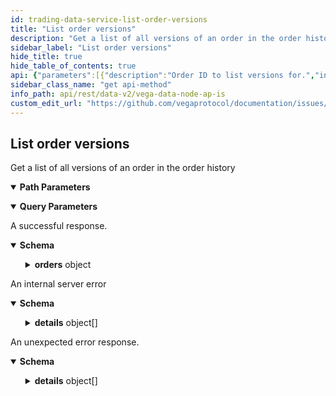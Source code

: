 ```yaml
---
id: trading-data-service-list-order-versions
title: "List order versions"
description: "Get a list of all versions of an order in the order history"
sidebar_label: "List order versions"
hide_title: true
hide_table_of_contents: true
api: {"parameters":[{"description":"Order ID to list versions for.","in":"path","name":"orderId","required":true,"schema":{"type":"string"}},{"description":"Number of records to be returned that sort greater than row identified by cursor supplied in 'after'.","in":"query","name":"pagination.first","required":false,"schema":{"format":"int32","type":"integer"}},{"description":"If paging forwards, the cursor string for the last row of the previous page.","in":"query","name":"pagination.after","required":false,"schema":{"type":"string"}},{"description":"Number of records to be returned that sort less than row identified by cursor supplied in 'before'.","in":"query","name":"pagination.last","required":false,"schema":{"format":"int32","type":"integer"}},{"description":"If paging forwards, the cursor string for the first row of the previous page.","in":"query","name":"pagination.before","required":false,"schema":{"type":"string"}},{"description":"Newest records first, older records last, default is true.","in":"query","name":"pagination.newestFirst","required":false,"schema":{"type":"boolean"}}],"responses":{"200":{"content":{"application/json":{"schema":{"properties":{"orders":{"description":"Page of order versions and corresponding page information.","properties":{"edges":{"description":"Page of orders and their corresponding cursors.","items":{"description":"Order data with the corresponding cursor.","properties":{"cursor":{"description":"Cursor that can be used to fetch further pages.","type":"string"},"node":{"description":"Data associated with an order submitted to a Vega node.","properties":{"batchId":{"format":"uint64","title":"Batch ID for the order, used internally for orders submitted during auctions\nto keep track of the auction batch this order falls under (required for fees calculation)","type":"string"},"createdAt":{"description":"Timestamp for when the order was created at, in nanoseconds.","format":"int64","type":"string"},"expiresAt":{"description":"Timestamp for when the order will expire, in nanoseconds.","format":"int64","type":"string"},"id":{"description":"Unique ID generated for the order. This is set by the system after consensus.","type":"string"},"liquidityProvisionId":{"description":"Set if order was created as part of a liquidity provision, will be empty if not.","type":"string"},"marketId":{"description":"Market ID for the order.","type":"string"},"partyId":{"description":"Party ID for the order.","type":"string"},"peggedOrder":{"description":"Pegged order details, used only if the order represents a pegged order.","properties":{"offset":{"description":"Offset from the price reference.","type":"string"},"reference":{"description":"Price point the order is linked to.","default":"PEGGED_REFERENCE_UNSPECIFIED","enum":["PEGGED_REFERENCE_UNSPECIFIED","PEGGED_REFERENCE_MID","PEGGED_REFERENCE_BEST_BID","PEGGED_REFERENCE_BEST_ASK"],"title":"Pegged reference defines which price point a pegged order is linked to - meaning\nthe price for a pegged order is calculated from the value of the reference price point","type":"string"}},"title":"Pegged orders are limit orders where the price is specified in the form REFERENCE +/- OFFSET\nThey can be used for any limit order that is valid during continuous trading","type":"object"},"postOnly":{"description":"Only valid for Limit orders. Cannot be True at the same time as Reduce-Only.","type":"boolean"},"price":{"description":"Price for the order, the price is an integer, for example `123456` is a correctly\nformatted price of `1.23456` assuming market configured to 5 decimal places.","type":"string"},"reason":{"description":"If the Order `status` is `STATUS_REJECTED` then an OrderError reason will be specified\n- The default for this field is `ORDER_ERROR_NONE` which signifies that there were no errors.","default":"ORDER_ERROR_UNSPECIFIED","enum":["ORDER_ERROR_UNSPECIFIED","ORDER_ERROR_INVALID_MARKET_ID","ORDER_ERROR_INVALID_ORDER_ID","ORDER_ERROR_OUT_OF_SEQUENCE","ORDER_ERROR_INVALID_REMAINING_SIZE","ORDER_ERROR_TIME_FAILURE","ORDER_ERROR_REMOVAL_FAILURE","ORDER_ERROR_INVALID_EXPIRATION_DATETIME","ORDER_ERROR_INVALID_ORDER_REFERENCE","ORDER_ERROR_EDIT_NOT_ALLOWED","ORDER_ERROR_AMEND_FAILURE","ORDER_ERROR_NOT_FOUND","ORDER_ERROR_INVALID_PARTY_ID","ORDER_ERROR_MARKET_CLOSED","ORDER_ERROR_MARGIN_CHECK_FAILED","ORDER_ERROR_MISSING_GENERAL_ACCOUNT","ORDER_ERROR_INTERNAL_ERROR","ORDER_ERROR_INVALID_SIZE","ORDER_ERROR_INVALID_PERSISTENCE","ORDER_ERROR_INVALID_TYPE","ORDER_ERROR_SELF_TRADING","ORDER_ERROR_INSUFFICIENT_FUNDS_TO_PAY_FEES","ORDER_ERROR_INCORRECT_MARKET_TYPE","ORDER_ERROR_INVALID_TIME_IN_FORCE","ORDER_ERROR_CANNOT_SEND_GFN_ORDER_DURING_AN_AUCTION","ORDER_ERROR_CANNOT_SEND_GFA_ORDER_DURING_CONTINUOUS_TRADING","ORDER_ERROR_CANNOT_AMEND_TO_GTT_WITHOUT_EXPIRYAT","ORDER_ERROR_EXPIRYAT_BEFORE_CREATEDAT","ORDER_ERROR_CANNOT_HAVE_GTC_AND_EXPIRYAT","ORDER_ERROR_CANNOT_AMEND_TO_FOK_OR_IOC","ORDER_ERROR_CANNOT_AMEND_TO_GFA_OR_GFN","ORDER_ERROR_CANNOT_AMEND_FROM_GFA_OR_GFN","ORDER_ERROR_CANNOT_SEND_IOC_ORDER_DURING_AUCTION","ORDER_ERROR_CANNOT_SEND_FOK_ORDER_DURING_AUCTION","ORDER_ERROR_MUST_BE_LIMIT_ORDER","ORDER_ERROR_MUST_BE_GTT_OR_GTC","ORDER_ERROR_WITHOUT_REFERENCE_PRICE","ORDER_ERROR_BUY_CANNOT_REFERENCE_BEST_ASK_PRICE","ORDER_ERROR_OFFSET_MUST_BE_GREATER_OR_EQUAL_TO_ZERO","ORDER_ERROR_SELL_CANNOT_REFERENCE_BEST_BID_PRICE","ORDER_ERROR_OFFSET_MUST_BE_GREATER_THAN_ZERO","ORDER_ERROR_INSUFFICIENT_ASSET_BALANCE","ORDER_ERROR_CANNOT_AMEND_PEGGED_ORDER_DETAILS_ON_NON_PEGGED_ORDER","ORDER_ERROR_UNABLE_TO_REPRICE_PEGGED_ORDER","ORDER_ERROR_UNABLE_TO_AMEND_PRICE_ON_PEGGED_ORDER","ORDER_ERROR_NON_PERSISTENT_ORDER_OUT_OF_PRICE_BOUNDS","ORDER_ERROR_TOO_MANY_PEGGED_ORDERS","ORDER_ERROR_POST_ONLY_ORDER_WOULD_TRADE","ORDER_ERROR_REDUCE_ONLY_ORDER_WOULD_NOT_REDUCE_POSITION"],"title":"OrderError codes are returned in the Order.reason field - If there is an issue\nwith an order during its life-cycle, it will be marked with `status.ORDER_STATUS_REJECTED`","type":"string"},"reduceOnly":{"description":"Only valid for Non-Persistent orders. Cannot be True at the same time as Post-Only.\nIf set, order will only be executed if the outcome of the trade moves the trader's position closer to 0.","type":"boolean"},"reference":{"description":"Reference given for the order, this is typically used to retrieve an order submitted through consensus\n- Currently set internally by the node to return a unique reference ID for the order submission.","type":"string"},"remaining":{"description":"Size remaining, when this reaches 0 then the order is fully filled and status becomes STATUS_FILLED.","format":"uint64","type":"string"},"side":{"description":"Side for the order, e.g. SIDE_BUY or SIDE_SELL.","default":"SIDE_UNSPECIFIED","enum":["SIDE_UNSPECIFIED","SIDE_BUY","SIDE_SELL"],"title":"Side relates to the direction of an order, to Buy, or Sell","type":"string"},"size":{"description":"Size for the order, for example, in a futures market the size equals the number of contracts.","format":"uint64","type":"string"},"status":{"description":"Current status for the order.\n- For detail on `STATUS_REJECTED` please check the OrderError value given in the `reason` field.","default":"STATUS_UNSPECIFIED","enum":["STATUS_UNSPECIFIED","STATUS_ACTIVE","STATUS_EXPIRED","STATUS_CANCELLED","STATUS_STOPPED","STATUS_FILLED","STATUS_REJECTED","STATUS_PARTIALLY_FILLED","STATUS_PARKED"],"title":"Status values for an order","type":"string"},"timeInForce":{"title":"Time in force indicates how long an order will remain active before it is executed or expires.\n- See OrderTimeInForce","default":"TIME_IN_FORCE_UNSPECIFIED","description":"- TIME_IN_FORCE_UNSPECIFIED: Default value for TimeInForce, can be valid for an amend\n - TIME_IN_FORCE_GTC: Good until cancelled, the order trades any amount and as much as possible\nand remains on the book until it either trades completely or is cancelled\n - TIME_IN_FORCE_GTT: Good until specified time, this order type trades any amount and as much as possible\nand remains on the book until it either trades completely, is cancelled, or expires at a set time\nNOTE: this may in future be multiple types or have sub types for orders that provide different ways of specifying expiry\n - TIME_IN_FORCE_IOC: Immediate or cancel, the order trades any amount and as much as possible\nbut does not remain on the book (whether it trades or not)\n - TIME_IN_FORCE_FOK: Fill or kill, the order either trades completely i.e. remainingSize == 0 after adding,\nor not at all, and does not remain on the book if it doesn't trade\n - TIME_IN_FORCE_GFA: Good for auction, this order is only accepted during an auction period\n - TIME_IN_FORCE_GFN: Good for normal, this order is only accepted during normal trading (that can be continuous trading or frequent batched auctions)","enum":["TIME_IN_FORCE_UNSPECIFIED","TIME_IN_FORCE_GTC","TIME_IN_FORCE_GTT","TIME_IN_FORCE_IOC","TIME_IN_FORCE_FOK","TIME_IN_FORCE_GFA","TIME_IN_FORCE_GFN"],"type":"string"},"type":{"description":"Type for the order.","default":"TYPE_UNSPECIFIED","enum":["TYPE_UNSPECIFIED","TYPE_LIMIT","TYPE_MARKET","TYPE_NETWORK"],"title":"Type values for an order","type":"string"},"updatedAt":{"description":"Timestamp for when the order was last updated, in nanoseconds.","format":"int64","type":"string"},"version":{"format":"uint64","title":"Version for the order, initial value is version 1 and is incremented after each successful amend","type":"string"}},"title":"Orders can be submitted, amended and cancelled on Vega in an attempt to make trades with other parties","type":"object"}},"type":"object"},"type":"array"},"pageInfo":{"description":"Page information that is used for fetching further pages.","properties":{"endCursor":{"description":"End cursor.","type":"string"},"hasNextPage":{"description":"Indicator if there is a next page.","type":"boolean"},"hasPreviousPage":{"description":"Indicator if there is a previous page.","type":"boolean"},"startCursor":{"description":"Start cursor.","type":"string"}},"title":"Page information for cursor based pagination","type":"object"}},"type":"object"}},"title":"Response that is received when listing possible order versions","type":"object"}}},"description":"A successful response."},"500":{"content":{"application/json":{"schema":{"properties":{"code":{"format":"int32","type":"integer"},"details":{"items":{"additionalProperties":{},"description":"`Any` contains an arbitrary serialized protocol buffer message along with a\nURL that describes the type of the serialized message.\n\nProtobuf library provides support to pack/unpack Any values in the form\nof utility functions or additional generated methods of the Any type.\n\nExample 1: Pack and unpack a message in C++.\n\n    Foo foo = ...;\n    Any any;\n    any.PackFrom(foo);\n    ...\n    if (any.UnpackTo(&foo)) {\n      ...\n    }\n\nExample 2: Pack and unpack a message in Java.\n\n    Foo foo = ...;\n    Any any = Any.pack(foo);\n    ...\n    if (any.is(Foo.class)) {\n      foo = any.unpack(Foo.class);\n    }\n    // or ...\n    if (any.isSameTypeAs(Foo.getDefaultInstance())) {\n      foo = any.unpack(Foo.getDefaultInstance());\n    }\n\nExample 3: Pack and unpack a message in Python.\n\n    foo = Foo(...)\n    any = Any()\n    any.Pack(foo)\n    ...\n    if any.Is(Foo.DESCRIPTOR):\n      any.Unpack(foo)\n      ...\n\nExample 4: Pack and unpack a message in Go\n\n     foo := &pb.Foo{...}\n     any, err := anypb.New(foo)\n     if err != nil {\n       ...\n     }\n     ...\n     foo := &pb.Foo{}\n     if err := any.UnmarshalTo(foo); err != nil {\n       ...\n     }\n\nThe pack methods provided by protobuf library will by default use\n'type.googleapis.com/full.type.name' as the type URL and the unpack\nmethods only use the fully qualified type name after the last '/'\nin the type URL, for example \"foo.bar.com/x/y.z\" will yield type\nname \"y.z\".\n\nJSON\n\nThe JSON representation of an `Any` value uses the regular\nrepresentation of the deserialized, embedded message, with an\nadditional field `@type` which contains the type URL. Example:\n\n    package google.profile;\n    message Person {\n      string first_name = 1;\n      string last_name = 2;\n    }\n\n    {\n      \"@type\": \"type.googleapis.com/google.profile.Person\",\n      \"firstName\": <string>,\n      \"lastName\": <string>\n    }\n\nIf the embedded message type is well-known and has a custom JSON\nrepresentation, that representation will be embedded adding a field\n`value` which holds the custom JSON in addition to the `@type`\nfield. Example (for message [google.protobuf.Duration][]):\n\n    {\n      \"@type\": \"type.googleapis.com/google.protobuf.Duration\",\n      \"value\": \"1.212s\"\n    }","properties":{"@type":{"description":"A URL/resource name that uniquely identifies the type of the serialized\nprotocol buffer message. This string must contain at least\none \"/\" character. The last segment of the URL's path must represent\nthe fully qualified name of the type (as in\n`path/google.protobuf.Duration`). The name should be in a canonical form\n(e.g., leading \".\" is not accepted).\n\nIn practice, teams usually precompile into the binary all types that they\nexpect it to use in the context of Any. However, for URLs which use the\nscheme `http`, `https`, or no scheme, one can optionally set up a type\nserver that maps type URLs to message definitions as follows:\n\n* If no scheme is provided, `https` is assumed.\n* An HTTP GET on the URL must yield a [google.protobuf.Type][]\n  value in binary format, or produce an error.\n* Applications are allowed to cache lookup results based on the\n  URL, or have them precompiled into a binary to avoid any\n  lookup. Therefore, binary compatibility needs to be preserved\n  on changes to types. (Use versioned type names to manage\n  breaking changes.)\n\nNote: this functionality is not currently available in the official\nprotobuf release, and it is not used for type URLs beginning with\ntype.googleapis.com.\n\nSchemes other than `http`, `https` (or the empty scheme) might be\nused with implementation specific semantics.","type":"string"}},"type":"object"},"type":"array"},"message":{"type":"string"}},"type":"object"}}},"description":"An internal server error"},"default":{"content":{"application/json":{"schema":{"properties":{"code":{"format":"int32","type":"integer"},"details":{"items":{"additionalProperties":{},"description":"`Any` contains an arbitrary serialized protocol buffer message along with a\nURL that describes the type of the serialized message.\n\nProtobuf library provides support to pack/unpack Any values in the form\nof utility functions or additional generated methods of the Any type.\n\nExample 1: Pack and unpack a message in C++.\n\n    Foo foo = ...;\n    Any any;\n    any.PackFrom(foo);\n    ...\n    if (any.UnpackTo(&foo)) {\n      ...\n    }\n\nExample 2: Pack and unpack a message in Java.\n\n    Foo foo = ...;\n    Any any = Any.pack(foo);\n    ...\n    if (any.is(Foo.class)) {\n      foo = any.unpack(Foo.class);\n    }\n    // or ...\n    if (any.isSameTypeAs(Foo.getDefaultInstance())) {\n      foo = any.unpack(Foo.getDefaultInstance());\n    }\n\nExample 3: Pack and unpack a message in Python.\n\n    foo = Foo(...)\n    any = Any()\n    any.Pack(foo)\n    ...\n    if any.Is(Foo.DESCRIPTOR):\n      any.Unpack(foo)\n      ...\n\nExample 4: Pack and unpack a message in Go\n\n     foo := &pb.Foo{...}\n     any, err := anypb.New(foo)\n     if err != nil {\n       ...\n     }\n     ...\n     foo := &pb.Foo{}\n     if err := any.UnmarshalTo(foo); err != nil {\n       ...\n     }\n\nThe pack methods provided by protobuf library will by default use\n'type.googleapis.com/full.type.name' as the type URL and the unpack\nmethods only use the fully qualified type name after the last '/'\nin the type URL, for example \"foo.bar.com/x/y.z\" will yield type\nname \"y.z\".\n\nJSON\n\nThe JSON representation of an `Any` value uses the regular\nrepresentation of the deserialized, embedded message, with an\nadditional field `@type` which contains the type URL. Example:\n\n    package google.profile;\n    message Person {\n      string first_name = 1;\n      string last_name = 2;\n    }\n\n    {\n      \"@type\": \"type.googleapis.com/google.profile.Person\",\n      \"firstName\": <string>,\n      \"lastName\": <string>\n    }\n\nIf the embedded message type is well-known and has a custom JSON\nrepresentation, that representation will be embedded adding a field\n`value` which holds the custom JSON in addition to the `@type`\nfield. Example (for message [google.protobuf.Duration][]):\n\n    {\n      \"@type\": \"type.googleapis.com/google.protobuf.Duration\",\n      \"value\": \"1.212s\"\n    }","properties":{"@type":{"description":"A URL/resource name that uniquely identifies the type of the serialized\nprotocol buffer message. This string must contain at least\none \"/\" character. The last segment of the URL's path must represent\nthe fully qualified name of the type (as in\n`path/google.protobuf.Duration`). The name should be in a canonical form\n(e.g., leading \".\" is not accepted).\n\nIn practice, teams usually precompile into the binary all types that they\nexpect it to use in the context of Any. However, for URLs which use the\nscheme `http`, `https`, or no scheme, one can optionally set up a type\nserver that maps type URLs to message definitions as follows:\n\n* If no scheme is provided, `https` is assumed.\n* An HTTP GET on the URL must yield a [google.protobuf.Type][]\n  value in binary format, or produce an error.\n* Applications are allowed to cache lookup results based on the\n  URL, or have them precompiled into a binary to avoid any\n  lookup. Therefore, binary compatibility needs to be preserved\n  on changes to types. (Use versioned type names to manage\n  breaking changes.)\n\nNote: this functionality is not currently available in the official\nprotobuf release, and it is not used for type URLs beginning with\ntype.googleapis.com.\n\nSchemes other than `http`, `https` (or the empty scheme) might be\nused with implementation specific semantics.","type":"string"}},"type":"object"},"type":"array"},"message":{"type":"string"}},"type":"object"}}},"description":"An unexpected error response."}},"tags":["Orders"],"description":"Get a list of all versions of an order in the order history","operationId":"TradingDataService_ListOrderVersions","method":"get","path":"/api/v2/order/versions/{orderId}","servers":[{"url":"https://api.n06.testnet.vega.xyz","description":"n06 (data node)"},{"url":"https://api.n07.testnet.vega.xyz","description":"n07 (data node)"},{"url":"https://api.n08.testnet.vega.xyz","description":"n08 (data node)"},{"url":"https://api.n09.testnet.vega.xyz","description":"n09 (data node)"},{"url":"https://api.n10.testnet.vega.xyz","description":"n10 (data node)"},{"url":"https://api.n11.testnet.vega.xyz","description":"n11 (data node)"}],"info":{"title":"Vega data node APIs","version":"v0.71.1"},"postman":{"name":"List order versions","description":{"content":"Get a list of all versions of an order in the order history","type":"text/plain"},"url":{"path":["api","v2","order","versions",":orderId"],"host":["{{baseUrl}}"],"query":[{"disabled":false,"description":{"content":"Number of records to be returned that sort greater than row identified by cursor supplied in 'after'.","type":"text/plain"},"key":"pagination.first","value":""},{"disabled":false,"description":{"content":"If paging forwards, the cursor string for the last row of the previous page.","type":"text/plain"},"key":"pagination.after","value":""},{"disabled":false,"description":{"content":"Number of records to be returned that sort less than row identified by cursor supplied in 'before'.","type":"text/plain"},"key":"pagination.last","value":""},{"disabled":false,"description":{"content":"If paging forwards, the cursor string for the first row of the previous page.","type":"text/plain"},"key":"pagination.before","value":""},{"disabled":false,"description":{"content":"Newest records first, older records last, default is true.","type":"text/plain"},"key":"pagination.newestFirst","value":""}],"variable":[{"disabled":false,"description":{"content":"(Required) Order ID to list versions for.","type":"text/plain"},"type":"any","value":"","key":"orderId"}]},"header":[{"key":"Accept","value":"application/json"}],"method":"GET"}}
sidebar_class_name: "get api-method"
info_path: api/rest/data-v2/vega-data-node-ap-is
custom_edit_url: "https://github.com/vegaprotocol/documentation/issues/new?labels=documentation&title=[Documentation] Requesting changes to 'List order versions' (trading-data-service-list-order-versions)"
---
```



## List order versions



Get a list of all versions of an order in the order history

<details style={{"marginBottom":"1rem"}} data-collapsed={false} open={true}><summary style={{}}><strong>Path Parameters</strong></summary><div><ul><ParamsItem className={"paramsItem"} param={{"description":"Order ID to list versions for.","in":"path","name":"orderId","required":true,"schema":{"type":"string"}}}></ParamsItem></ul></div></details><details style={{"marginBottom":"1rem"}} data-collapsed={false} open={true}><summary style={{}}><strong>Query Parameters</strong></summary><div><ul><ParamsItem className={"paramsItem"} param={{"description":"Number of records to be returned that sort greater than row identified by cursor supplied in 'after'.","in":"query","name":"pagination.first","required":false,"schema":{"format":"int32","type":"integer"}}}></ParamsItem><ParamsItem className={"paramsItem"} param={{"description":"If paging forwards, the cursor string for the last row of the previous page.","in":"query","name":"pagination.after","required":false,"schema":{"type":"string"}}}></ParamsItem><ParamsItem className={"paramsItem"} param={{"description":"Number of records to be returned that sort less than row identified by cursor supplied in 'before'.","in":"query","name":"pagination.last","required":false,"schema":{"format":"int32","type":"integer"}}}></ParamsItem><ParamsItem className={"paramsItem"} param={{"description":"If paging forwards, the cursor string for the first row of the previous page.","in":"query","name":"pagination.before","required":false,"schema":{"type":"string"}}}></ParamsItem><ParamsItem className={"paramsItem"} param={{"description":"Newest records first, older records last, default is true.","in":"query","name":"pagination.newestFirst","required":false,"schema":{"type":"boolean"}}}></ParamsItem></ul></div></details><div><ApiTabs><TabItem label={"200"} value={"200"}><div>

A successful response.

</div><div><MimeTabs schemaType={"response"}><TabItem label={"application/json"} value={"application/json"}><SchemaTabs><TabItem label={"Schema"} value={"Schema"}><details style={{}} data-collapsed={false} open={true}><summary style={{"textAlign":"left"}}><strong>Schema</strong></summary><div style={{"textAlign":"left","marginLeft":"1rem"}}></div><ul style={{"marginLeft":"1rem"}}><SchemaItem collapsible={true} className={"schemaItem"}><details style={{}}><summary style={{}}><strong>orders</strong><span style={{"opacity":"0.6"}}> object</span></summary><div style={{"marginLeft":"1rem"}}><div style={{"marginTop":".5rem","marginBottom":".5rem"}}>

Page of order versions and corresponding page information.

</div><SchemaItem collapsible={true} className={"schemaItem"}><details style={{}}><summary style={{}}><strong>edges</strong><span style={{"opacity":"0.6"}}> object[]</span></summary><div style={{"marginLeft":"1rem"}}><div style={{"marginTop":".5rem","marginBottom":".5rem"}}>

Page of orders and their corresponding cursors.

</div><SchemaItem collapsible={false} name={"cursor"} required={false} schemaDescription={"Cursor that can be used to fetch further pages."} schemaName={"string"} qualifierMessage={undefined} defaultValue={undefined}></SchemaItem><SchemaItem collapsible={true} className={"schemaItem"}><details style={{}}><summary style={{}}><strong>node</strong><span style={{"opacity":"0.6"}}> object</span></summary><div style={{"marginLeft":"1rem"}}><div style={{"marginTop":".5rem","marginBottom":".5rem"}}>

Data associated with an order submitted to a Vega node.

</div><SchemaItem collapsible={false} name={"batchId"} required={false} schemaDescription={undefined} schemaName={"uint64"} qualifierMessage={undefined} defaultValue={undefined}></SchemaItem><SchemaItem collapsible={false} name={"createdAt"} required={false} schemaDescription={"Timestamp for when the order was created at, in nanoseconds."} schemaName={"int64"} qualifierMessage={undefined} defaultValue={undefined}></SchemaItem><SchemaItem collapsible={false} name={"expiresAt"} required={false} schemaDescription={"Timestamp for when the order will expire, in nanoseconds."} schemaName={"int64"} qualifierMessage={undefined} defaultValue={undefined}></SchemaItem><SchemaItem collapsible={false} name={"id"} required={false} schemaDescription={"Unique ID generated for the order. This is set by the system after consensus."} schemaName={"string"} qualifierMessage={undefined} defaultValue={undefined}></SchemaItem><SchemaItem collapsible={false} name={"liquidityProvisionId"} required={false} schemaDescription={"Set if order was created as part of a liquidity provision, will be empty if not."} schemaName={"string"} qualifierMessage={undefined} defaultValue={undefined}></SchemaItem><SchemaItem collapsible={false} name={"marketId"} required={false} schemaDescription={"Market ID for the order."} schemaName={"string"} qualifierMessage={undefined} defaultValue={undefined}></SchemaItem><SchemaItem collapsible={false} name={"partyId"} required={false} schemaDescription={"Party ID for the order."} schemaName={"string"} qualifierMessage={undefined} defaultValue={undefined}></SchemaItem><SchemaItem collapsible={true} className={"schemaItem"}><details style={{}}><summary style={{}}><strong>peggedOrder</strong><span style={{"opacity":"0.6"}}> object</span></summary><div style={{"marginLeft":"1rem"}}><div style={{"marginTop":".5rem","marginBottom":".5rem"}}>

Pegged order details, used only if the order represents a pegged order.

</div><SchemaItem collapsible={false} name={"offset"} required={false} schemaDescription={"Offset from the price reference."} schemaName={"string"} qualifierMessage={undefined} defaultValue={undefined}></SchemaItem><SchemaItem collapsible={false} name={"reference"} required={false} schemaDescription={"Price point the order is linked to."} schemaName={"Pegged reference defines which price point a pegged order is linked to - meaning\nthe price for a pegged order is calculated from the value of the reference price point"} qualifierMessage={"**Possible values:** [`PEGGED_REFERENCE_UNSPECIFIED`, `PEGGED_REFERENCE_MID`, `PEGGED_REFERENCE_BEST_BID`, `PEGGED_REFERENCE_BEST_ASK`]"} defaultValue={"PEGGED_REFERENCE_UNSPECIFIED"}></SchemaItem></div></details></SchemaItem><SchemaItem collapsible={false} name={"postOnly"} required={false} schemaDescription={"Only valid for Limit orders. Cannot be True at the same time as Reduce-Only."} schemaName={"boolean"} qualifierMessage={undefined} defaultValue={undefined}></SchemaItem><SchemaItem collapsible={false} name={"price"} required={false} schemaDescription={"Price for the order, the price is an integer, for example `123456` is a correctly\nformatted price of `1.23456` assuming market configured to 5 decimal places."} schemaName={"string"} qualifierMessage={undefined} defaultValue={undefined}></SchemaItem><SchemaItem collapsible={false} name={"reason"} required={false} schemaDescription={"If the Order `status` is `STATUS_REJECTED` then an OrderError reason will be specified\n- The default for this field is `ORDER_ERROR_NONE` which signifies that there were no errors."} schemaName={"OrderError codes are returned in the Order.reason field - If there is an issue\nwith an order during its life-cycle, it will be marked with `status.ORDER_STATUS_REJECTED`"} qualifierMessage={"**Possible values:** [`ORDER_ERROR_UNSPECIFIED`, `ORDER_ERROR_INVALID_MARKET_ID`, `ORDER_ERROR_INVALID_ORDER_ID`, `ORDER_ERROR_OUT_OF_SEQUENCE`, `ORDER_ERROR_INVALID_REMAINING_SIZE`, `ORDER_ERROR_TIME_FAILURE`, `ORDER_ERROR_REMOVAL_FAILURE`, `ORDER_ERROR_INVALID_EXPIRATION_DATETIME`, `ORDER_ERROR_INVALID_ORDER_REFERENCE`, `ORDER_ERROR_EDIT_NOT_ALLOWED`, `ORDER_ERROR_AMEND_FAILURE`, `ORDER_ERROR_NOT_FOUND`, `ORDER_ERROR_INVALID_PARTY_ID`, `ORDER_ERROR_MARKET_CLOSED`, `ORDER_ERROR_MARGIN_CHECK_FAILED`, `ORDER_ERROR_MISSING_GENERAL_ACCOUNT`, `ORDER_ERROR_INTERNAL_ERROR`, `ORDER_ERROR_INVALID_SIZE`, `ORDER_ERROR_INVALID_PERSISTENCE`, `ORDER_ERROR_INVALID_TYPE`, `ORDER_ERROR_SELF_TRADING`, `ORDER_ERROR_INSUFFICIENT_FUNDS_TO_PAY_FEES`, `ORDER_ERROR_INCORRECT_MARKET_TYPE`, `ORDER_ERROR_INVALID_TIME_IN_FORCE`, `ORDER_ERROR_CANNOT_SEND_GFN_ORDER_DURING_AN_AUCTION`, `ORDER_ERROR_CANNOT_SEND_GFA_ORDER_DURING_CONTINUOUS_TRADING`, `ORDER_ERROR_CANNOT_AMEND_TO_GTT_WITHOUT_EXPIRYAT`, `ORDER_ERROR_EXPIRYAT_BEFORE_CREATEDAT`, `ORDER_ERROR_CANNOT_HAVE_GTC_AND_EXPIRYAT`, `ORDER_ERROR_CANNOT_AMEND_TO_FOK_OR_IOC`, `ORDER_ERROR_CANNOT_AMEND_TO_GFA_OR_GFN`, `ORDER_ERROR_CANNOT_AMEND_FROM_GFA_OR_GFN`, `ORDER_ERROR_CANNOT_SEND_IOC_ORDER_DURING_AUCTION`, `ORDER_ERROR_CANNOT_SEND_FOK_ORDER_DURING_AUCTION`, `ORDER_ERROR_MUST_BE_LIMIT_ORDER`, `ORDER_ERROR_MUST_BE_GTT_OR_GTC`, `ORDER_ERROR_WITHOUT_REFERENCE_PRICE`, `ORDER_ERROR_BUY_CANNOT_REFERENCE_BEST_ASK_PRICE`, `ORDER_ERROR_OFFSET_MUST_BE_GREATER_OR_EQUAL_TO_ZERO`, `ORDER_ERROR_SELL_CANNOT_REFERENCE_BEST_BID_PRICE`, `ORDER_ERROR_OFFSET_MUST_BE_GREATER_THAN_ZERO`, `ORDER_ERROR_INSUFFICIENT_ASSET_BALANCE`, `ORDER_ERROR_CANNOT_AMEND_PEGGED_ORDER_DETAILS_ON_NON_PEGGED_ORDER`, `ORDER_ERROR_UNABLE_TO_REPRICE_PEGGED_ORDER`, `ORDER_ERROR_UNABLE_TO_AMEND_PRICE_ON_PEGGED_ORDER`, `ORDER_ERROR_NON_PERSISTENT_ORDER_OUT_OF_PRICE_BOUNDS`, `ORDER_ERROR_TOO_MANY_PEGGED_ORDERS`, `ORDER_ERROR_POST_ONLY_ORDER_WOULD_TRADE`, `ORDER_ERROR_REDUCE_ONLY_ORDER_WOULD_NOT_REDUCE_POSITION`]"} defaultValue={"ORDER_ERROR_UNSPECIFIED"}></SchemaItem><SchemaItem collapsible={false} name={"reduceOnly"} required={false} schemaDescription={"Only valid for Non-Persistent orders. Cannot be True at the same time as Post-Only.\nIf set, order will only be executed if the outcome of the trade moves the trader's position closer to 0."} schemaName={"boolean"} qualifierMessage={undefined} defaultValue={undefined}></SchemaItem><SchemaItem collapsible={false} name={"reference"} required={false} schemaDescription={"Reference given for the order, this is typically used to retrieve an order submitted through consensus\n- Currently set internally by the node to return a unique reference ID for the order submission."} schemaName={"string"} qualifierMessage={undefined} defaultValue={undefined}></SchemaItem><SchemaItem collapsible={false} name={"remaining"} required={false} schemaDescription={"Size remaining, when this reaches 0 then the order is fully filled and status becomes STATUS_FILLED."} schemaName={"uint64"} qualifierMessage={undefined} defaultValue={undefined}></SchemaItem><SchemaItem collapsible={false} name={"side"} required={false} schemaDescription={"Side for the order, e.g. SIDE_BUY or SIDE_SELL."} schemaName={"Side relates to the direction of an order, to Buy, or Sell"} qualifierMessage={"**Possible values:** [`SIDE_UNSPECIFIED`, `SIDE_BUY`, `SIDE_SELL`]"} defaultValue={"SIDE_UNSPECIFIED"}></SchemaItem><SchemaItem collapsible={false} name={"size"} required={false} schemaDescription={"Size for the order, for example, in a futures market the size equals the number of contracts."} schemaName={"uint64"} qualifierMessage={undefined} defaultValue={undefined}></SchemaItem><SchemaItem collapsible={false} name={"status"} required={false} schemaDescription={"Current status for the order.\n- For detail on `STATUS_REJECTED` please check the OrderError value given in the `reason` field."} schemaName={"Status values for an order"} qualifierMessage={"**Possible values:** [`STATUS_UNSPECIFIED`, `STATUS_ACTIVE`, `STATUS_EXPIRED`, `STATUS_CANCELLED`, `STATUS_STOPPED`, `STATUS_FILLED`, `STATUS_REJECTED`, `STATUS_PARTIALLY_FILLED`, `STATUS_PARKED`]"} defaultValue={"STATUS_UNSPECIFIED"}></SchemaItem><SchemaItem collapsible={false} name={"timeInForce"} required={false} schemaDescription={"- TIME_IN_FORCE_UNSPECIFIED: Default value for TimeInForce, can be valid for an amend\n - TIME_IN_FORCE_GTC: Good until cancelled, the order trades any amount and as much as possible\nand remains on the book until it either trades completely or is cancelled\n - TIME_IN_FORCE_GTT: Good until specified time, this order type trades any amount and as much as possible\nand remains on the book until it either trades completely, is cancelled, or expires at a set time\nNOTE: this may in future be multiple types or have sub types for orders that provide different ways of specifying expiry\n - TIME_IN_FORCE_IOC: Immediate or cancel, the order trades any amount and as much as possible\nbut does not remain on the book (whether it trades or not)\n - TIME_IN_FORCE_FOK: Fill or kill, the order either trades completely i.e. remainingSize == 0 after adding,\nor not at all, and does not remain on the book if it doesn't trade\n - TIME_IN_FORCE_GFA: Good for auction, this order is only accepted during an auction period\n - TIME_IN_FORCE_GFN: Good for normal, this order is only accepted during normal trading (that can be continuous trading or frequent batched auctions)"} schemaName={"Time in force indicates how long an order will remain active before it is executed or expires.\n- See OrderTimeInForce"} qualifierMessage={"**Possible values:** [`TIME_IN_FORCE_UNSPECIFIED`, `TIME_IN_FORCE_GTC`, `TIME_IN_FORCE_GTT`, `TIME_IN_FORCE_IOC`, `TIME_IN_FORCE_FOK`, `TIME_IN_FORCE_GFA`, `TIME_IN_FORCE_GFN`]"} defaultValue={"TIME_IN_FORCE_UNSPECIFIED"}></SchemaItem><SchemaItem collapsible={false} name={"type"} required={false} schemaDescription={"Type for the order."} schemaName={"Type values for an order"} qualifierMessage={"**Possible values:** [`TYPE_UNSPECIFIED`, `TYPE_LIMIT`, `TYPE_MARKET`, `TYPE_NETWORK`]"} defaultValue={"TYPE_UNSPECIFIED"}></SchemaItem><SchemaItem collapsible={false} name={"updatedAt"} required={false} schemaDescription={"Timestamp for when the order was last updated, in nanoseconds."} schemaName={"int64"} qualifierMessage={undefined} defaultValue={undefined}></SchemaItem><SchemaItem collapsible={false} name={"version"} required={false} schemaDescription={undefined} schemaName={"uint64"} qualifierMessage={undefined} defaultValue={undefined}></SchemaItem></div></details></SchemaItem></div></details></SchemaItem><SchemaItem collapsible={true} className={"schemaItem"}><details style={{}}><summary style={{}}><strong>pageInfo</strong><span style={{"opacity":"0.6"}}> object</span></summary><div style={{"marginLeft":"1rem"}}><div style={{"marginTop":".5rem","marginBottom":".5rem"}}>

Page information that is used for fetching further pages.

</div><SchemaItem collapsible={false} name={"endCursor"} required={false} schemaDescription={"End cursor."} schemaName={"string"} qualifierMessage={undefined} defaultValue={undefined}></SchemaItem><SchemaItem collapsible={false} name={"hasNextPage"} required={false} schemaDescription={"Indicator if there is a next page."} schemaName={"boolean"} qualifierMessage={undefined} defaultValue={undefined}></SchemaItem><SchemaItem collapsible={false} name={"hasPreviousPage"} required={false} schemaDescription={"Indicator if there is a previous page."} schemaName={"boolean"} qualifierMessage={undefined} defaultValue={undefined}></SchemaItem><SchemaItem collapsible={false} name={"startCursor"} required={false} schemaDescription={"Start cursor."} schemaName={"string"} qualifierMessage={undefined} defaultValue={undefined}></SchemaItem></div></details></SchemaItem></div></details></SchemaItem></ul></details></TabItem><TabItem label={"Example (from schema)"} value={"Example (from schema)"}><ResponseSamples responseExample={"{\n  \"orders\": {\n    \"edges\": [\n      {\n        \"cursor\": \"string\",\n        \"node\": {\n          \"batchId\": \"string\",\n          \"createdAt\": \"string\",\n          \"expiresAt\": \"string\",\n          \"id\": \"string\",\n          \"liquidityProvisionId\": \"string\",\n          \"marketId\": \"string\",\n          \"partyId\": \"string\",\n          \"peggedOrder\": {\n            \"offset\": \"string\",\n            \"reference\": \"PEGGED_REFERENCE_UNSPECIFIED\"\n          },\n          \"postOnly\": true,\n          \"price\": \"string\",\n          \"reason\": \"ORDER_ERROR_UNSPECIFIED\",\n          \"reduceOnly\": true,\n          \"reference\": \"string\",\n          \"remaining\": \"string\",\n          \"side\": \"SIDE_UNSPECIFIED\",\n          \"size\": \"string\",\n          \"status\": \"STATUS_UNSPECIFIED\",\n          \"timeInForce\": \"TIME_IN_FORCE_UNSPECIFIED\",\n          \"type\": \"TYPE_UNSPECIFIED\",\n          \"updatedAt\": \"string\",\n          \"version\": \"string\"\n        }\n      }\n    ],\n    \"pageInfo\": {\n      \"endCursor\": \"string\",\n      \"hasNextPage\": true,\n      \"hasPreviousPage\": true,\n      \"startCursor\": \"string\"\n    }\n  }\n}"} language={"json"}></ResponseSamples></TabItem></SchemaTabs></TabItem></MimeTabs></div></TabItem><TabItem label={"500"} value={"500"}><div>

An internal server error

</div><div><MimeTabs schemaType={"response"}><TabItem label={"application/json"} value={"application/json"}><SchemaTabs><TabItem label={"Schema"} value={"Schema"}><details style={{}} data-collapsed={false} open={true}><summary style={{"textAlign":"left"}}><strong>Schema</strong></summary><div style={{"textAlign":"left","marginLeft":"1rem"}}></div><ul style={{"marginLeft":"1rem"}}><SchemaItem collapsible={false} name={"code"} required={false} schemaDescription={undefined} schemaName={"int32"} qualifierMessage={undefined} defaultValue={undefined}></SchemaItem><SchemaItem collapsible={true} className={"schemaItem"}><details style={{}}><summary style={{}}><strong>details</strong><span style={{"opacity":"0.6"}}> object[]</span></summary><div style={{"marginLeft":"1rem"}}><SchemaItem collapsible={false} name={"@type"} required={false} schemaDescription={"A URL/resource name that uniquely identifies the type of the serialized\nprotocol buffer message. This string must contain at least\none \"/\" character. The last segment of the URL's path must represent\nthe fully qualified name of the type (as in\n`path/google.protobuf.Duration`). The name should be in a canonical form\n(e.g., leading \".\" is not accepted).\n\nIn practice, teams usually precompile into the binary all types that they\nexpect it to use in the context of Any. However, for URLs which use the\nscheme `http`, `https`, or no scheme, one can optionally set up a type\nserver that maps type URLs to message definitions as follows:\n\n* If no scheme is provided, `https` is assumed.\n* An HTTP GET on the URL must yield a [google.protobuf.Type][]\n  value in binary format, or produce an error.\n* Applications are allowed to cache lookup results based on the\n  URL, or have them precompiled into a binary to avoid any\n  lookup. Therefore, binary compatibility needs to be preserved\n  on changes to types. (Use versioned type names to manage\n  breaking changes.)\n\nNote: this functionality is not currently available in the official\nprotobuf release, and it is not used for type URLs beginning with\ntype.googleapis.com.\n\nSchemes other than `http`, `https` (or the empty scheme) might be\nused with implementation specific semantics."} schemaName={"string"} qualifierMessage={undefined} defaultValue={undefined}></SchemaItem></div></details></SchemaItem><SchemaItem collapsible={false} name={"message"} required={false} schemaDescription={undefined} schemaName={"string"} qualifierMessage={undefined} defaultValue={undefined}></SchemaItem></ul></details></TabItem><TabItem label={"Example (from schema)"} value={"Example (from schema)"}><ResponseSamples responseExample={"{\n  \"code\": 0,\n  \"details\": [\n    {\n      \"@type\": \"string\"\n    }\n  ],\n  \"message\": \"string\"\n}"} language={"json"}></ResponseSamples></TabItem></SchemaTabs></TabItem></MimeTabs></div></TabItem><TabItem label={"default"} value={"default"}><div>

An unexpected error response.

</div><div><MimeTabs schemaType={"response"}><TabItem label={"application/json"} value={"application/json"}><SchemaTabs><TabItem label={"Schema"} value={"Schema"}><details style={{}} data-collapsed={false} open={true}><summary style={{"textAlign":"left"}}><strong>Schema</strong></summary><div style={{"textAlign":"left","marginLeft":"1rem"}}></div><ul style={{"marginLeft":"1rem"}}><SchemaItem collapsible={false} name={"code"} required={false} schemaDescription={undefined} schemaName={"int32"} qualifierMessage={undefined} defaultValue={undefined}></SchemaItem><SchemaItem collapsible={true} className={"schemaItem"}><details style={{}}><summary style={{}}><strong>details</strong><span style={{"opacity":"0.6"}}> object[]</span></summary><div style={{"marginLeft":"1rem"}}><SchemaItem collapsible={false} name={"@type"} required={false} schemaDescription={"A URL/resource name that uniquely identifies the type of the serialized\nprotocol buffer message. This string must contain at least\none \"/\" character. The last segment of the URL's path must represent\nthe fully qualified name of the type (as in\n`path/google.protobuf.Duration`). The name should be in a canonical form\n(e.g., leading \".\" is not accepted).\n\nIn practice, teams usually precompile into the binary all types that they\nexpect it to use in the context of Any. However, for URLs which use the\nscheme `http`, `https`, or no scheme, one can optionally set up a type\nserver that maps type URLs to message definitions as follows:\n\n* If no scheme is provided, `https` is assumed.\n* An HTTP GET on the URL must yield a [google.protobuf.Type][]\n  value in binary format, or produce an error.\n* Applications are allowed to cache lookup results based on the\n  URL, or have them precompiled into a binary to avoid any\n  lookup. Therefore, binary compatibility needs to be preserved\n  on changes to types. (Use versioned type names to manage\n  breaking changes.)\n\nNote: this functionality is not currently available in the official\nprotobuf release, and it is not used for type URLs beginning with\ntype.googleapis.com.\n\nSchemes other than `http`, `https` (or the empty scheme) might be\nused with implementation specific semantics."} schemaName={"string"} qualifierMessage={undefined} defaultValue={undefined}></SchemaItem></div></details></SchemaItem><SchemaItem collapsible={false} name={"message"} required={false} schemaDescription={undefined} schemaName={"string"} qualifierMessage={undefined} defaultValue={undefined}></SchemaItem></ul></details></TabItem><TabItem label={"Example (from schema)"} value={"Example (from schema)"}><ResponseSamples responseExample={"{\n  \"code\": 0,\n  \"details\": [\n    {\n      \"@type\": \"string\"\n    }\n  ],\n  \"message\": \"string\"\n}"} language={"json"}></ResponseSamples></TabItem></SchemaTabs></TabItem></MimeTabs></div></TabItem></ApiTabs></div>
